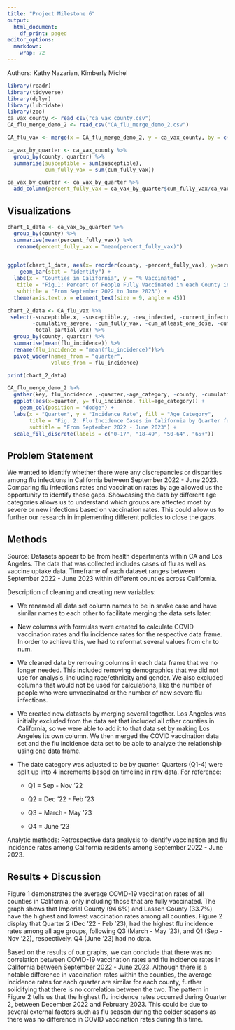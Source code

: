 ```yaml
---
title: "Project Milestone 6"
output:
  html_document:
    df_print: paged
editor_options: 
  markdown: 
    wrap: 72
---
```

Authors: Kathy Nazarian, Kimberly Michel

```r

library(readr)
library(tidyverse)
library(dplyr)
library(lubridate)
library(zoo)
ca_vax_county <- read_csv("ca_vax_county.csv")
CA_flu_merge_demo_2 <- read_csv("CA_flu_merge_demo_2.csv")

CA_flu_vax <- merge(x = CA_flu_merge_demo_2, y = ca_vax_county, by = c("county", "quarter", "age_category"))

ca_vax_by_quarter <- ca_vax_county %>% 
  group_by(county, quarter) %>%
  summarise(susceptible = sum(susceptible),
            cum_fully_vax = sum(cum_fully_vax))

ca_vax_by_quarter <- ca_vax_by_quarter %>% 
  add_column(percent_fully_vax = ca_vax_by_quarter$cum_fully_vax/ca_vax_by_quarter$susceptible *100)
```

## Visualizations

```r
chart_1_data <- ca_vax_by_quarter %>% 
  group_by(county) %>% 
  summarise(mean(percent_fully_vax)) %>% 
   rename(percent_fully_vax = "mean(percent_fully_vax)")


ggplot(chart_1_data, aes(x= reorder(county, -percent_fully_vax), y=percent_fully_vax)) +
    geom_bar(stat = "identity") +
  labs(x = "Counties in California", y = "% Vaccinated" ,
   title = "Fig.1: Percent of People Fully Vaccinated in each County in California", 
   subtitle = "From September 2022 to June 2023") +
  theme(axis.text.x = element_text(size = 9, angle = 45))

```

```r
chart_2_data <- CA_flu_vax %>% 
 select(-susceptible.x, -susceptible.y, -new_infected, -current_infected, -new_severe, 
        -cumulative_severe, -cum_fully_vax, -cum_atleast_one_dose, -cum_unvax, -severe_incidence,
        -total_partial_vax) %>% 
  group_by(county, quarter) %>% 
  summarise(mean(flu_incidence)) %>%
  rename(flu_incidence = "mean(flu_incidence)")%>%
  pivot_wider(names_from = "quarter", 
              values_from = flu_incidence)

print(chart_2_data)
```

```r
CA_flu_merge_demo_2 %>%
  gather(key, flu_incidence ,-quarter,-age_category, -county, -cumulative_severe, -current_infected, -new_infected, -new_severe, -susceptible) %>%
  ggplot(aes(x=quarter, y= flu_incidence, fill=age_category)) +
    geom_col(position = "dodge") +
  labs(x = "Quarter", y = "Incidence Rate", fill = "Age Category", 
       title = "Fig. 2: Flu Incidence Cases in California by Quarter for each Age Category", 
       subtitle = "From September 2022 - June 2023") +
  scale_fill_discrete(labels = c("0-17", "18-49", "50-64", "65+"))
```

## Problem Statement

We wanted to identify whether there were any discrepancies or
disparities among flu infections in California between September 2022 -
June 2023. Comparing flu infections rates and vaccination rates by age
allowed us the opportunity to identify these gaps. Showcasing the data
by different age categories allows us to understand which groups are
affected most by severe or new infections based on vaccination rates.
This could allow us to further our research in implementing different
policies to close the gaps.

## Methods

Source: Datasets appear to be from health departments within CA and Los
Angeles. The data that was collected includes cases of flu as well as
vaccine uptake data. Timeframe of each dataset ranges between September
2022 - June 2023 within different counties across California.

Description of cleaning and creating new variables:

-   We renamed all data set column names to be in snake case and have
    similar names to each other to facilitate merging the data sets
    later.

-   New columns with formulas were created to calculate COVID
    vaccination rates and flu incidence rates for the respective data
    frame. In order to achieve this, we had to reformat several values
    from chr to num.

-   We cleaned data by removing columns in each data frame that we no
    longer needed. This included removing demographics that we did not
    use for analysis, including race/ethnicity and gender. We also
    excluded columns that would not be used for calculations, like the
    number of people who were unvaccinated or the number of new severe
    flu infections.

-   We created new datasets by merging several together. Los Angeles was
    initially excluded from the data set that included all other
    counties in California, so we were able to add it to that data set
    by making Los Angeles its own column. We then merged the COVID
    vaccination data set and the flu incidence data set to be able to
    analyze the relationship using one data frame.

-   The date category was adjusted to be by quarter. Quarters (Q1-4)
    were split up into 4 increments based on timeline in raw data. For
    reference:

    -   Q1 = Sep - Nov '22

    -   Q2 = Dec '22 - Feb '23

    -   Q3 = March - May '23

    -   Q4 = June '23

Analytic methods: Retrospective data analysis to identify vaccination and flu incidence rates among California residents among September 2022 - June 2023.

## Results + Discussion

Figure 1 demonstrates the average COVID-19 vaccination rates of all counties in California, only including those that are fully vaccinated. The graph shows that Imperial County (94.6%) and Lassen County (33.7%) have the highest and lowest vaccination rates among all counties. Figure 2 display that Quarter 2 (Dec '22 - Feb '23), had the highest flu incidence rates among all age groups, following Q3 (March - May '23), and Q1 (Sep - Nov '22), respectively. Q4 (June '23) had no data. 

Based on the results of our graphs, we can conclude that there was no correlation between COVID-19 vaccination rates and flu incidence rates in California between September 2022 - June 2023. Although there is a notable difference in vaccination rates within the counties, the average incidence rates for each quarter are similar for each county, further solidifying that there is no correlation between the two. The pattern in Figure 2 tells us that the highest flu incidence rates occurred during Quarter 2, between December 2022 and February 2023. This could be due to several external factors such as flu season during the colder seasons as there was no difference in COVID vaccination rates during this time. 
